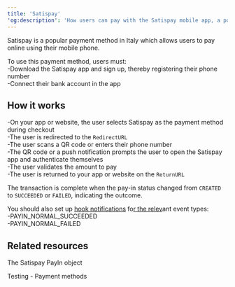 ```yaml
---
title: 'Satispay'  
'og:description': 'How users can pay with the Satispay mobile app, a popular payment method in Italy.'  
---
```

  
  

Satispay is a popular payment method in Italy which allows users to pay online using their mobile phone.  

To use this payment method, users must:  
-Download the Satispay app and sign up, thereby registering their phone number  
-Connect their bank account in the app  

## How it works  
-On your app or website, the user selects Satispay as the payment method during checkout  
-The user is redirected to the `RedirectURL`  
-The user scans a QR code or enters their phone number  
-The QR code or a push notification prompts the user to open the Satispay app and authenticate themselves  
-The user validates the amount to pay  
-The user is returned to your app or website on the `ReturnURL`  

The transaction is complete when the pay-in status changed from `CREATED` to `SUCCEEDED` or `FAILED`, indicating the outcome.  

You should also set up <a href="">hook notifications</a> fo<a href="">r the relev</a>ant event types:  
-PAYIN_NORMAL_SUCCEEDED  
-PAYIN_NORMAL_FAILED  

## Related resources  

<Card title="Endpoints">The Satispay PayIn object</Card>  

<Card title="Dev tools">Testing - Payment methods</Card>